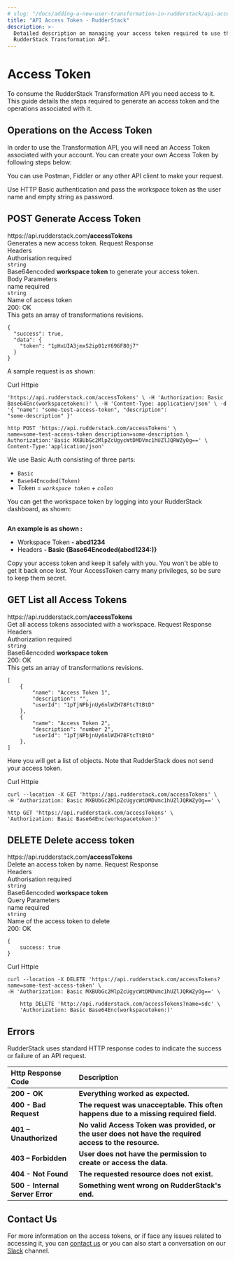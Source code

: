 ```yaml
---
# slug: "/docs/adding-a-new-user-transformation-in-rudderstack/api-access-token"
title: "API Access Token - RudderStack"
description: >-
  Detailed description on managing your access token required to use the
  RudderStack Transformation API.
---
```


# Access Token

To consume the RudderStack Transformation API you need access to it. This guide details the steps required to generate an access token and the operations associated with it.

## Operations on the Access Token

In order to use the Transformation API, you will need an Access Token associated with your account. You can create your own Access Token by following steps below:

<div class="successBlock">

  You can use Postman, Fiddler or any other API client to make your request.
</div>

Use HTTP Basic authentication and pass the workspace token as the user name and empty string as password.

<!--{% api-method method="post" host="https://api.rudderstack.com" path="/accessTokens" %}
{% api-method-summary %}
Generate Access Token
{% endapi-method-summary %}

{% api-method-description %}
Generates a new access token.
{% endapi-method-description %}

{% api-method-spec %}
{% api-method-request %}
{% api-method-headers %}
{% api-method-parameter name="Authorisation" type="string" required=true %}
Base64encoded **workspace token** to generate your access token**.**
{% endapi-method-parameter %}
{% endapi-method-headers %}

{% api-method-body-parameters %}
{% api-method-parameter name="name" type="string" required=true %}
Name of access token
{% endapi-method-parameter %}
{% endapi-method-body-parameters %}
{% endapi-method-request %}

{% api-method-response %}
{% api-method-response-example httpCode=200 %}
{% api-method-response-example-description %}

{% endapi-method-response-example-description %}

```
{
  "success": true,
  "data": {
    "token": "1pHxUIA3jmxS2ip01zY696F80j7"
  }
}
```

{% endapi-method-response-example %}
{% endapi-method-response %}
{% endapi-method-spec %}
{% endapi-method %} -->

<h2>
  <span class="apiCallType post">POST</span>
  <span class="apiCallTitle">Generate Access Token</span>
</h2>
<div class="hostPath">
  <span class="pathName">https://api.rudderstack.com<strong>/accessTokens</strong></span>
</div>
<span class="apiSummary">Generates a new access token.</span>

<Tabs>
  <TabList>
    <Tab>Request</Tab>
    <Tab>Response</Tab>
  </TabList>
    <TabPanels>
      <TabPanel>
        <div class="parameterWrapper">
          <div class="parameterBlock">
            <span class="parameterTitle">Headers</span>
            <div class="parameterBody">
              <div class="parameterRow">
                <div class="parameterBodyLeft">
                  <span class="parameterName">Authorisation</span>
                  <span class="parameterReq req">required</span>
                </div>
                <div class="parameterBodyCenter">
                  <span class="parameterType"><code class="inline-code">string</code></span>
                </div>
                <div class="parameterBodyRight">
                  <span class="parameterDescription">
                  Base64encoded <strong>workspace token</strong> to generate your access token.
                  </span>
                </div>
              </div>
            </div>
          </div>
          <div class="parameterBlock">
            <span class="parameterTitle">Body Parameters</span>
            <div class="parameterBody">
              <div class="parameterRow">
                <div class="parameterBodyLeft">
                  <span class="parameterName">name</span>
                  <span class="parameterReq req">required</span>
                </div>
                <div class="parameterBodyCenter">
                  <span class="parameterType"><code class="inline-code">string</code></span>
                </div>
                <div class="parameterBodyRight">
                  <span class="parameterDescription">
                  Name of access token
                  </span>
                </div>
              </div>
            </div>
          </div>
        </div>
      </TabPanel>
      <TabPanel>
        <div class="responseWrapper">
          <div class="resStatus">
            <span class="resSuccess"></span>
            <span class="resStatusText">200: OK</span>
          </div>
          <span class="resDescription">This gets an array of transformations revisions.</span>
<span>

```
{
  "success": true,
  "data": {
    "token": "1pHxUIA3jmxS2ip01zY696F80j7"
  }
}
```
</span>
        </div>
      </TabPanel>
    </TabPanels>
</Tabs>

A sample request is as shown:


<Tabs>
  <TabList>
    <Tab>Curl</Tab>
    <Tab>Httpie</Tab>
  </TabList>
    <TabPanels>
      <TabPanel>
<span>

```text curl --location -X POST
'https://api.rudderstack.com/accessTokens' \ -H 'Authorization: Basic
Base64Enc(workspacetoken:)' \ -H 'Content-Type: application/json' \ -d
'{ "name": "some-test-access-token", "description":
"some-description" }'
```
</span>
      </TabPanel>
      <TabPanel>
<span>

```text
http POST 'https://api.rudderstack.com/accessTokens' \
name=some-test-access-token description=some-description \
Authorization:'Basic MXBUbGc2MlpZcUgycWtDMDVmc1hUZlJQRWZyOg==' \
Content-Type:'application/json' 
```
</span>
      </TabPanel>
    </TabPanels>
</Tabs>

We use Basic Auth consisting of three parts:

- `Basic`
- `Base64Encoded(Token)`
- Token = _`workspace token` + `colon`_

You can get the workspace token by logging into your RudderStack dashboard, as shown:

<!-- ![](../.gitbook/assets/1-copy.png)-->

<img src="../../images/assets/1-copy.png" alt="" Workspace />

**An example is as shown :**

- Workspace Token **- abcd1234**
- Headers **- Basic {Base64Encoded\(abcd1234:\)}**

<div class="dangerBlock">

  Copy your access token and keep it safely with you. You won't be able to get
  it back once lost. Your AccessToken carry many privileges, so be sure to keep
  them secret.
</div>

<!--{% api-method method="get" host="https://api.rudderstack.com" path="/accessTokens" %}
{% api-method-summary %}
List all Access Tokens
{% endapi-method-summary %}

{% api-method-description %}
Get all access tokens associated with a workspace.
{% endapi-method-description %}

{% api-method-spec %}
{% api-method-request %}
{% api-method-headers %}
{% api-method-parameter name="" type="string" required=true %}
Base64encoded **workspace token.**
{% endapi-method-parameter %}
{% endapi-method-headers %}
{% endapi-method-request %}

{% api-method-response %}
{% api-method-response-example httpCode=200 %}
{% api-method-response-example-description %}

{% endapi-method-response-example-description %}

```
[
    {
        "name": "Access Token 1",
        "description": "",
        "userId": "1pTjNPbjnUy6nlWZH78FtcTtBtD"
    },
    {
        "name": "Access Token 2",
        "description": "number 2",
        "userId": "1pTjNPbjnUy6nlWZH78FtcTtBtD"
    },
]
```

{% endapi-method-response-example %}
{% endapi-method-response %}
{% endapi-method-spec %}
{% endapi-method %} -->

<h2>
  <span class="apiCallType get">GET</span>
  <span class="apiCallTitle">List all Access Tokens</span>
</h2>
<div class="hostPath">
  <span class="pathName">https://api.rudderstack.com<strong>/accessTokens</strong></span>
</div>
<span class="apiSummary">Get all access tokens associated with a workspace.</span>

<Tabs>
  <TabList>
    <Tab>Request</Tab>
    <Tab>Response</Tab>
  </TabList>
    <TabPanels>
      <TabPanel>
        <div class="parameterWrapper">
          <div class="parameterBlock">
            <span class="parameterTitle">Headers</span>
            <div class="parameterBody">
              <div class="parameterRow">
                <div class="parameterBodyLeft">
                  <span class="parameterName">Authorization</span>
                  <span class="parameterReq req">required</span>
                </div>
                <div class="parameterBodyCenter">
                  <span class="parameterType"><code class="inline-code">string</code></span>
                </div>
                <div class="parameterBodyRight">
                  <span class="parameterDescription">
                  Base64encoded <strong>workspace token</strong>
                  </span>
                </div>
              </div>
            </div>
          </div>
        </div>
      </TabPanel>
      <TabPanel>
        <div class="responseWrapper">
          <div class="resStatus">
            <span class="resSuccess"></span>
            <span class="resStatusText">200: OK</span>
          </div>
          <span class="resDescription">This gets an array of transformations revisions.</span>
<span>

```
[
    {
        "name": "Access Token 1",
        "description": "",
        "userId": "1pTjNPbjnUy6nlWZH78FtcTtBtD"
    },
    {
        "name": "Access Token 2",
        "description": "number 2",
        "userId": "1pTjNPbjnUy6nlWZH78FtcTtBtD"
    },
]
```
</span>
        </div>
      </TabPanel>
    </TabPanels>
</Tabs>

<div class="infoBlock">

  Here you will get a list of objects. Note that RudderStack does not send your
  access token.
</div>

<Tabs>
  <TabList>
    <Tab>Curl</Tab>
    <Tab>Httpie</Tab>
  </TabList>
    <TabPanels>
      <TabPanel>
<span>

```text
curl --location -X GET 'https://api.rudderstack.com/accessTokens' \
-H 'Authorization: Basic MXBUbGc2MlpZcUgycWtDMDVmc1hUZlJQRWZyOg==' \
```
</span>
      </TabPanel>
      <TabPanel>
<span>

```text
http GET 'https://api.rudderstack.com/accessTokens' \
'Authorization: Basic Base64Enc(workspacetoken:)'
```
</span>
      </TabPanel>
    </TabPanels>
</Tabs>

<!--{% api-method method="delete" host="https://api.rudderstack.com" path="/accessTokens" %}
{% api-method-summary %}
Delete access token
{% endapi-method-summary %}

{% api-method-description %}
Delete an access token by name.
{% endapi-method-description %}

{% api-method-spec %}
{% api-method-request %}
{% api-method-path-parameters %}
{% api-method-parameter name="Authorization" type="string" required=true %}
Base64encoded **workspace token**.
{% endapi-method-parameter %}
{% endapi-method-path-parameters %}

{% api-method-query-parameters %}
{% api-method-parameter name="name" type="string" required=true %}
Name of the access token to delete
{% endapi-method-parameter %}
{% endapi-method-query-parameters %}
{% endapi-method-request %}

{% api-method-response %}
{% api-method-response-example httpCode=200 %}
{% api-method-response-example-description %}
All access token will be deleted with given name.
{% endapi-method-response-example-description %}

```
{
    success: true
}
```

{% endapi-method-response-example %}
{% endapi-method-response %}
{% endapi-method-spec %}
{% endapi-method %} -->


<h2>
  <span class="apiCallType delete">DELETE</span>
  <span class="apiCallTitle">Delete access token</span>
</h2>
<div class="hostPath">
  <span class="pathName">https://api.rudderstack.com<strong>/accessTokens</strong></span>
</div>
<span class="apiSummary">Delete an access token by name.</span>

<Tabs>
  <TabList>
    <Tab>Request</Tab>
    <Tab>Response</Tab>
  </TabList>
    <TabPanels>
      <TabPanel>
        <div class="parameterWrapper">
          <div class="parameterBlock">
            <span class="parameterTitle">Headers</span>
            <div class="parameterBody">
              <div class="parameterRow">
                <div class="parameterBodyLeft">
                  <span class="parameterName">Authorisation</span>
                  <span class="parameterReq req">required</span>
                </div>
                <div class="parameterBodyCenter">
                  <span class="parameterType"><code class="inline-code">string</code></span>
                </div>
                <div class="parameterBodyRight">
                  <span class="parameterDescription">
                  Base64encoded <strong>workspace token</strong>
                  </span>
                </div>
              </div>
            </div>
          </div>
          <div class="parameterBlock">
            <span class="parameterTitle">Query Parameters</span>
            <div class="parameterBody">
              <div class="parameterRow">
                <div class="parameterBodyLeft">
                  <span class="parameterName">name</span>
                  <span class="parameterReq req">required</span>
                </div>
                <div class="parameterBodyCenter">
                  <span class="parameterType"><code class="inline-code">string</code></span>
                </div>
                <div class="parameterBodyRight">
                  <span class="parameterDescription">
                  Name of the access token to delete
                  </span>
                </div>
              </div>
            </div>
          </div>
        </div>
      </TabPanel>
      <TabPanel>
        <div class="responseWrapper">
          <div class="resStatus">
            <span class="resSuccess"></span>
            <span class="resStatusText">200: OK</span>
          </div>
<span>

```
{
    success: true
}
```
</span>
        </div>
      </TabPanel>
    </TabPanels>
</Tabs>

<div class="mb-6"></div>

<Tabs>
  <TabList>
    <Tab>Curl</Tab>
    <Tab>Httpie</Tab>
  </TabList>
    <TabPanels>
      <TabPanel>
<span>

```text
curl --location -X DELETE 'https://api.rudderstack.com/accessTokens?name=some-test-access-token' \
-H 'Authorization: Basic MXBUbGc2MlpZcUgycWtDMDVmc1hUZlJQRWZyOg==' \
```
</span>
      </TabPanel>
      <TabPanel>
<span>

```text
    http DELETE 'http://api.rudderstack.com/accessTokens?name=sdc' \
    'Authorization: Basic Base64Enc(workspacetoken:)'
```
</span>
      </TabPanel>
    </TabPanels>
</Tabs>

## Errors

RudderStack uses standard HTTP response codes to indicate the success or failure of an API request.

| **Http Response Code**          | **Description**                                                                                        |
| :------------------------------ | :----------------------------------------------------------------------------------------------------- |
| **200 - OK**                    | **Everything worked as expected.**                                                                     |
| **400 - Bad Request**           | **The request was unacceptable. This often happens due to a missing required field.**                  |
| **401 – Unauthorized**          | **No valid Access Token was provided, or the user does not have the required access to the resource.** |
| **403 – Forbidden**             | **User does not have the permission to create or access the data.**                                    |
| **404 - Not Found**             | **The requested resource does not exist.**                                                             |
| **500 - Internal Server Error** | **Something went wrong on RudderStack's end.**                                                         |

## Contact Us

For more information on the access tokens, or if face any issues related to accessing it, you can [contact us](mailto:%20docs@rudderstack.com) or you can also start a conversation on our [Slack](https://resources.rudderstack.com/join-rudderstack-slack) channel.
